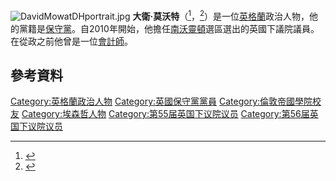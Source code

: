 [[File:DavidMowatDHportrait.jpg|thumb]]
'''大衛·莫沃特'''（{{lang-en|David Mowat}}<ref>{{London Gazette |issue=59418 |date=13 May 2010 |startpage=8745}}</ref>，{{bd|1957年|2月20日}}<ref>{{cite news |url=http://news.bbc.co.uk/democracylive/hi/representatives/profiles/62743.stm |title=David Mowat MP |publisher=BBC |work=BBC Democracy Live |date= |accessdate=25 July 2010 |archive-date=2016-03-06 |archive-url=https://web.archive.org/web/20160306105335/http://news.bbc.co.uk/democracylive/hi/representatives/profiles/62743.stm |dead-url=no }}</ref>）是一位[[英格蘭|英格蘭]]政治人物，他的黨籍是[[保守黨_(英國)|保守黨]]。自2010年開始，他擔任[[南沃靈頓_(英國國會選區)|南沃靈頓]]選區選出的英國下議院議員。在從政之前他曾是一位[[會計師|會計師]]。

==參考資料==
{{Reflist}}

{{DEFAULTSORT:Mowat, David}}
[[Category:英格蘭政治人物|Category:英格蘭政治人物]]
[[Category:英國保守黨黨員|Category:英國保守黨黨員]]
[[Category:倫敦帝國學院校友|Category:倫敦帝國學院校友]]
[[Category:埃森哲人物|Category:埃森哲人物]]
[[Category:第55届英国下议院议员|Category:第55届英国下议院议员]]
[[Category:第56届英国下议院议员|Category:第56届英国下议院议员]]